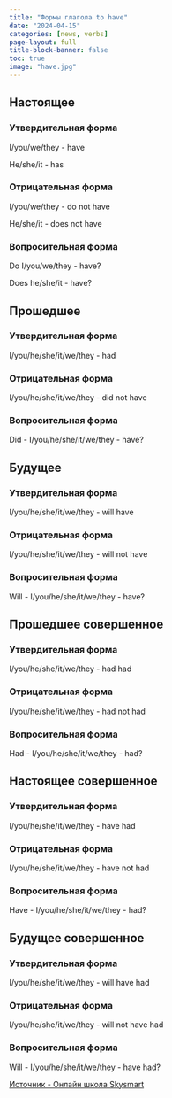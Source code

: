 ```yaml
---
title: "Формы глагола to have"
date: "2024-04-15"
categories: [news, verbs]
page-layout: full
title-block-banner: false
toc: true
image: "have.jpg"
---
```


## Настоящее

### Утвердительная форма

I/you/we/they - have

He/she/it - has 

### Отрицательная форма

I/you/we/they - do not have

He/she/it - does not have

### Вопросительная форма

Do I/you/we/they - have?

Does he/she/it - have?

## Прошедшее

### Утвердительная форма

I/you/he/she/it/we/they - had

### Отрицательная форма

I/you/he/she/it/we/they - did not have

### Вопросительная форма

Did - I/you/he/she/it/we/they - have?

## Будущее

### Утвердительная форма

I/you/he/she/it/we/they - will have

### Отрицательная форма

I/you/he/she/it/we/they - will not have

### Вопросительная форма

Will - I/you/he/she/it/we/they - have?

## Прошедшее совершенное

### Утвердительная форма

I/you/he/she/it/we/they - had had

### Отрицательная форма

I/you/he/she/it/we/they - had not had

### Вопросительная форма

Had - I/you/he/she/it/we/they - had?

## Настоящее совершенное

### Утвердительная форма

I/you/he/she/it/we/they - have had

### Отрицательная форма

I/you/he/she/it/we/they - have not had

### Вопросительная форма

Have - I/you/he/she/it/we/they - had? 

## Будущее совершенное

### Утвердительная форма

I/you/he/she/it/we/they - will have had

### Отрицательная форма

I/you/he/she/it/we/they - will not have had

### Вопросительная форма

Will - I/you/he/she/it/we/they - have had?

[Источник - Онлайн школа Skysmart](https://skysmart.ru/articles/english/glagol-to-have)
